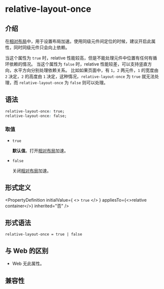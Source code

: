 # relative-layout-once

## 介绍

在[相对布局](/guide/ui/layout/relative-layout.mdx)中，用于设置布局加速。使用同级元件间定位的时候，建议开启此属性，同时同级元件只会向上依赖。

当这个属性为 `true` 时，relative 性能较高，但是不能处理元件中位置有任何有循环依赖的情况。
当这个属性为 `false` 时，relative 性能较差，可以支持竖直方向，水平方向分别处理依赖关系。
比如如果页面中，有 `1`，`2` 两元件，`1` 的宽度由 `2` 决定，`2` 的高度由 `1` 决定，这种情况，`relative-layout-once` 为 `true` 就无法处理，而 `relative-layout-once` 为 `false` 则可以处理。

## 语法

```css
relative-layout-once: true;
relative-layout-once: false;
```

### 取值

- `true`

  **默认值**。打开[相对布局](/guide/ui/layout/relative-layout.mdx)加速。

- `false`

  关闭[相对布局](/guide/ui/layout/relative-layout.mdx)加速。

## 形式定义


<PropertyDefinition
  initialValue={
    <>
      <code>true</code>
    </>
  }
  appliesTo={<>relative container</>}
  inherited="否"
/>

## 形式语法

```
relative-layout-once = true | false
```

## 与 Web 的区别

- Web 无此属性。

## 兼容性


<LegacyCompatTable metadata="css/properties/relative-layout-once" />
